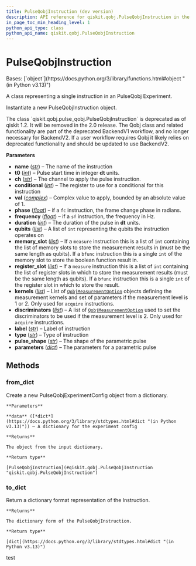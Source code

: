 ```yaml
---
title: PulseQobjInstruction (dev version)
description: API reference for qiskit.qobj.PulseQobjInstruction in the dev version of qiskit
in_page_toc_min_heading_level: 1
python_api_type: class
python_api_name: qiskit.qobj.PulseQobjInstruction
---
```


# PulseQobjInstruction

<Class id="qiskit.qobj.PulseQobjInstruction" isDedicatedPage={true} github="https://github.com/Qiskit/qiskit/tree/stable/1.3/qiskit/qobj/pulse_qobj.py#L82-L279" signature="qiskit.qobj.PulseQobjInstruction(name, t0, ch=None, conditional=None, val=None, phase=None, duration=None, qubits=None, memory_slot=None, register_slot=None, kernels=None, discriminators=None, label=None, type=None, pulse_shape=None, parameters=None, frequency=None)" modifiers="class">
  Bases: [`object`](https://docs.python.org/3/library/functions.html#object "(in Python v3.13)")

  A class representing a single instruction in an PulseQobj Experiment.

  Instantiate a new PulseQobjInstruction object.

  <Admonition title="Deprecated since version 1.2" type="danger">
    The class `qiskit.qobj.pulse_qobj.PulseQobjInstruction` is deprecated as of qiskit 1.2. It will be removed in the 2.0 release. The Qobj class and related functionality are part of the deprecated BackendV1 workflow, and no longer necessary for BackendV2. If a user workflow requires Qobj it likely relies on deprecated functionality and should be updated to use BackendV2.
  </Admonition>

  **Parameters**

  *   **name** ([*str*](https://docs.python.org/3/library/stdtypes.html#str "(in Python v3.13)")) – The name of the instruction
  *   **t0** ([*int*](https://docs.python.org/3/library/functions.html#int "(in Python v3.13)")) – Pulse start time in integer **dt** units.
  *   **ch** ([*str*](https://docs.python.org/3/library/stdtypes.html#str "(in Python v3.13)")) – The channel to apply the pulse instruction.
  *   **conditional** ([*int*](https://docs.python.org/3/library/functions.html#int "(in Python v3.13)")) – The register to use for a conditional for this instruction
  *   **val** ([*complex*](https://docs.python.org/3/library/functions.html#complex "(in Python v3.13)")) – Complex value to apply, bounded by an absolute value of 1.
  *   **phase** ([*float*](https://docs.python.org/3/library/functions.html#float "(in Python v3.13)")) – if a `fc` instruction, the frame change phase in radians.
  *   **frequency** ([*float*](https://docs.python.org/3/library/functions.html#float "(in Python v3.13)")) – if a `sf` instruction, the frequency in Hz.
  *   **duration** ([*int*](https://docs.python.org/3/library/functions.html#int "(in Python v3.13)")) – The duration of the pulse in **dt** units.
  *   **qubits** ([*list*](https://docs.python.org/3/library/stdtypes.html#list "(in Python v3.13)")) – A list of `int` representing the qubits the instruction operates on
  *   **memory\_slot** ([*list*](https://docs.python.org/3/library/stdtypes.html#list "(in Python v3.13)")) – If a `measure` instruction this is a list of `int` containing the list of memory slots to store the measurement results in (must be the same length as qubits). If a `bfunc` instruction this is a single `int` of the memory slot to store the boolean function result in.
  *   **register\_slot** ([*list*](https://docs.python.org/3/library/stdtypes.html#list "(in Python v3.13)")) – If a `measure` instruction this is a list of `int` containing the list of register slots in which to store the measurement results (must be the same length as qubits). If a `bfunc` instruction this is a single `int` of the register slot in which to store the result.
  *   **kernels** ([*list*](https://docs.python.org/3/library/stdtypes.html#list "(in Python v3.13)")) – List of [`QobjMeasurementOption`](qiskit.qobj.QobjMeasurementOption "qiskit.qobj.QobjMeasurementOption") objects defining the measurement kernels and set of parameters if the measurement level is 1 or 2. Only used for `acquire` instructions.
  *   **discriminators** ([*list*](https://docs.python.org/3/library/stdtypes.html#list "(in Python v3.13)")) – A list of [`QobjMeasurementOption`](qiskit.qobj.QobjMeasurementOption "qiskit.qobj.QobjMeasurementOption") used to set the discriminators to be used if the measurement level is 2. Only used for `acquire` instructions.
  *   **label** ([*str*](https://docs.python.org/3/library/stdtypes.html#str "(in Python v3.13)")) – Label of instruction
  *   **type** ([*str*](https://docs.python.org/3/library/stdtypes.html#str "(in Python v3.13)")) – Type of instruction
  *   **pulse\_shape** ([*str*](https://docs.python.org/3/library/stdtypes.html#str "(in Python v3.13)")) – The shape of the parametric pulse
  *   **parameters** ([*dict*](https://docs.python.org/3/library/stdtypes.html#dict "(in Python v3.13)")) – The parameters for a parametric pulse

  ## Methods

  ### from\_dict

  <Function id="qiskit.qobj.PulseQobjInstruction.from_dict" github="https://github.com/Qiskit/qiskit/tree/stable/1.3/qiskit/qobj/pulse_qobj.py#L236-L273" signature="from_dict(data)" modifiers="classmethod">
    Create a new PulseQobjExperimentConfig object from a dictionary.

    **Parameters**

    **data** ([*dict*](https://docs.python.org/3/library/stdtypes.html#dict "(in Python v3.13)")) – A dictionary for the experiment config

    **Returns**

    The object from the input dictionary.

    **Return type**

    [PulseQobjInstruction](#qiskit.qobj.PulseQobjInstruction "qiskit.qobj.PulseQobjInstruction")
  </Function>

  ### to\_dict

  <Function id="qiskit.qobj.PulseQobjInstruction.to_dict" github="https://github.com/Qiskit/qiskit/tree/stable/1.3/qiskit/qobj/pulse_qobj.py#L200-L214" signature="to_dict()">
    Return a dictionary format representation of the Instruction.

    **Returns**

    The dictionary form of the PulseQobjInstruction.

    **Return type**

    [dict](https://docs.python.org/3/library/stdtypes.html#dict "(in Python v3.13)")
  </Function>
</Class>

test
